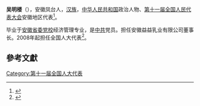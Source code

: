 '''吴明楼'''（{{bd|1967年||}}），安徽凤台人，[[汉族|汉族]]，[[中华人民共和国|中华人民共和国]]政治人物、[[第十一届全国人民代表大会|第十一届全国人民代表大会]]安徽地区代表<ref>{{cite web|author=新华网|title=第十一届全国人大代表|url=http://news.xinhuanet.com/ziliao/2008-03/03/content_7708230.htm?node=36628|publisher=新华网|accessdate=2014-01-07|archive-date=2014-01-10|archive-url=https://web.archive.org/web/20140110211415/http://news.xinhuanet.com/ziliao/2008-03/03/content_7708230.htm?node=36628|dead-url=no}}</ref>。

毕业于[[安徽省委党校|安徽省委党校]]经济管理专业，是[[中共|中共]]党员。担任安徽益益乳业有限公司董事长。2008年起担任全国人大代表<ref>{{cite news|title=全国人大代表信息-吴明楼|url=http://210.82.31.1:8084/delegate/viewDelegate.action?dbid=110997|accessdate=2013-04-05|newspaper=全国人大网|archive-url=https://web.archive.org/web/20140407055625/http://www.npc.gov.cn/delegate/viewDelegate.action?dbid=110997|archive-date=2014-04-07|dead-url=yes}}</ref>。

==參考文獻==
{{reflist}}
[[Category:第十一届全国人大代表|Category:第十一届全国人大代表]]